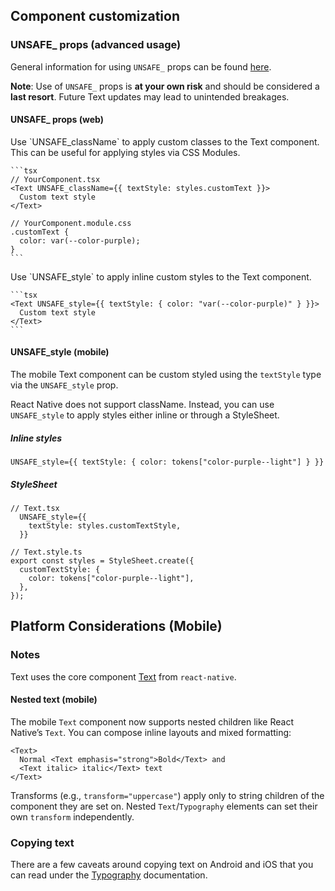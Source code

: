 
## Component customization

### UNSAFE\_ props (advanced usage)

General information for using `UNSAFE_` props can be found
[here](/guides/customizing-components).

**Note**: Use of `UNSAFE_` props is **at your own risk** and should be
considered a **last resort**. Future Text updates may lead to unintended
breakages.

#### UNSAFE\_ props (web)

<Tabs>
  <Tab label="UNSAFE_className">
    Use `UNSAFE_className` to apply custom classes to the Text component. This
    can be useful for applying styles via CSS Modules.

    ```tsx
    // YourComponent.tsx
    <Text UNSAFE_className={{ textStyle: styles.customText }}>
      Custom text style
    </Text>

    // YourComponent.module.css
    .customText {
      color: var(--color-purple);
    }
    ```

  </Tab>

  <Tab label="UNSAFE_style">
    Use `UNSAFE_style` to apply inline custom styles to the Text component.

    ```tsx
    <Text UNSAFE_style={{ textStyle: { color: "var(--color-purple)" } }}>
      Custom text style
    </Text>
    ```

  </Tab>
</Tabs>

#### UNSAFE_style (mobile)

The mobile Text component can be custom styled using the `textStyle` type via
the `UNSAFE_style` prop.

React Native does not support className. Instead, you can use `UNSAFE_style` to
apply styles either inline or through a StyleSheet.

##### Inline styles

```tsx
UNSAFE_style={{ textStyle: { color: tokens["color-purple--light"] } }}
```

##### StyleSheet

```tsx
// Text.tsx
  UNSAFE_style={{
    textStyle: styles.customTextStyle,
  }}

// Text.style.ts
export const styles = StyleSheet.create({
  customTextStyle: {
    color: tokens["color-purple--light"],
  },
});
```

## Platform Considerations (Mobile)

### Notes

Text uses the core component [Text](https://reactnative.dev/docs/text) from
`react-native`.

#### Nested text (mobile)

The mobile `Text` component now supports nested children like React Native’s
`Text`. You can compose inline layouts and mixed formatting:

```tsx
<Text>
  Normal <Text emphasis="strong">Bold</Text> and
  <Text italic> italic</Text> text
</Text>
```

Transforms (e.g., `transform="uppercase"`) apply only to string children of the
component they are set on. Nested `Text`/`Typography` elements can set their own
`transform` independently.

### Copying text

There are a few caveats around copying text on Android and iOS that you can read
under the
[Typography](../?path=/docs/components-text-and-typography-typography--docs#platform-considerations)
documentation.
